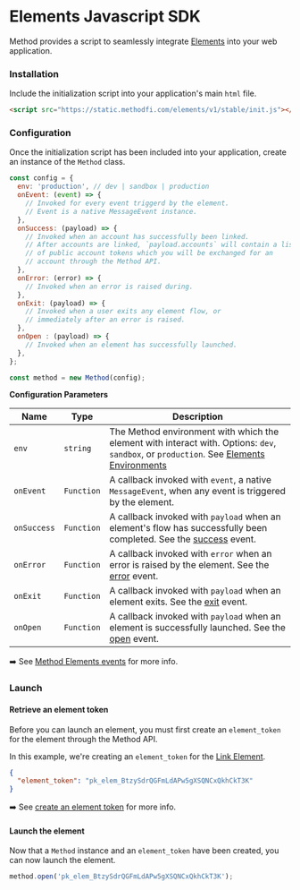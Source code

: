 
# Elements Javascript SDK

Method provides a script to seamlessly integrate [Elements](/docs/api/elements/intro) into your web application.


### Installation

Include the initialization script into your application's main `html` file.


```html
<script src="https://static.methodfi.com/elements/v1/stable/init.js"></script>
```

### Configuration

Once the initialization script has been included into your application, create an instance of the `Method` class.

```js
const config = {
  env: 'production', // dev | sandbox | production
  onEvent: (event) => {
    // Invoked for every event triggerd by the element.
    // Event is a native MessageEvent instance.
  },
  onSuccess: (payload) => {
    // Invoked when an account has successfully been linked.
    // After accounts are linked, `payload.accounts` will contain a list
    // of public account tokens which you will be exchanged for an
    // account through the Method API.
  },
  onError: (error) => {
    // Invoked when an error is raised during.
  },
  onExit: (payload) => {
    // Invoked when a user exits any element flow, or
    // immediately after an error is raised.
  },
  onOpen : (payload) => {
    // Invoked when an element has successfully launched.
  },
};

const method = new Method(config);
```

**Configuration Parameters**

| Name        | Type       | Description                                                                                                          |
|-------------|------------|----------------------------------------------------------------------------------------------------------------------|
| `env`       | `string`   | The Method environment with which the element with interact with. Options: `dev`, `sandbox`, or `production`. See [Elements Environments](/docs/api/elements/intro#elements-environments)       |
| `onEvent`   | `Function` | A callback invoked with `event`, a native `MessageEvent`, when any event is triggered by the element.                |
| `onSuccess` | `Function` | A callback invoked with `payload` when an element's flow has successfully been completed. See the [success](/docs/api/elements/events#success) event. |
| `onError`   | `Function` | A callback invoked with `error` when an error is raised by the element. See the [error](/docs/api/elements/events#error) event.                   |
| `onExit`    | `Function` | A callback invoked with `payload` when an element exits. See the [exit](/docs/api/elements/events#exit) event.                                     |
| `onOpen`    | `Function` | A callback invoked with `payload` when an element is successfully launched. See the [open](/docs/api/elements/events#open) event.                  |


➡️ See [Method Elements events](/docs/api/elements/events) for more info.

### Launch

#### Retrieve an element token

Before you can launch an element, you must first create an `element_token` for the element through the Method API.

In this example, we're creating an `element_token` for the [Link Element](/docs/api/elements/intro).

<ElementsCreateLinkToken2 />

```json
{
  "element_token": "pk_elem_BtzySdrQGFmLdAPw5gXSQNCxQkhCkT3K"
}
```

➡️ See [create an element token](/docs/api/elements/link/implementation/create-token) for more info.

#### Launch the element

Now that a `Method` instance and an `element_token` have been created, you can now launch the element.

```js
method.open('pk_elem_BtzySdrQGFmLdAPw5gXSQNCxQkhCkT3K');
```
